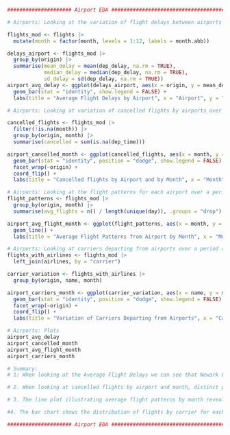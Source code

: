 
```r
##################### Airport EDA ##############################################################

# Airports: Looking at the variation of flight delays between airports

flights_mod <- flights |>
  mutate(month = factor(month, levels = 1:12, labels = month.abb))

delays_airport <- flights_mod |>
  group_by(origin) |>
  summarise(mean_delay = mean(dep_delay, na.rm = TRUE),
            median_delay = median(dep_delay, na.rm = TRUE),
            sd_delay = sd(dep_delay, na.rm = TRUE))
airport_avg_delay <- ggplot(delays_airport, aes(x = origin, y = mean_delay, fill = origin)) +
  geom_bar(stat = "identity", show.legend = FALSE) +
  labs(title = "Average Flight Delays by Airport", x = "Airport", y = "Average Delay (minutes)")

# Airports: Looking at variation of cancelled flights by airports over a period of 12 months 

cancelled_flights <- flights_mod |>
  filter(!is.na(month)) |>
  group_by(origin, month) |>
  summarise(cancelled = sum(is.na(dep_time)))

airport_cancelled_month <- ggplot(cancelled_flights, aes(x = month, y = cancelled, fill = origin)) +
  geom_bar(stat = "identity", position = "dodge", show.legend = FALSE) +
  facet_wrap(~origin) +
  coord_flip() +
  labs(title = "Cancelled flights by Airport and by Month", x = "Month", y = "Number of Cancelled Flights")

# Airports: Looking at the flight patterns for each airport over a period of 12 months 
flight_patterns <- flights_mod |>
  group_by(origin, month) |>
  summarise(avg_flights = n() / length(unique(day)), .groups = "drop")

airport_avg_flight_month <- ggplot(flight_patterns, aes(x = month, y = avg_flights, color = origin, group = origin)) +
  geom_line() +
  labs(title = "Average Flight Patterns from Airport by Month", x = "Month", y = "Average Number of Flights")

# Airports: Looking at carriers departing from airports over a period of 12 months 
flights_with_airlines <- flights_mod |>
  left_join(airlines, by = "carrier")

carrier_variation <- flights_with_airlines |>
  group_by(origin, name, month)

airport_carriers_month <- ggplot(carrier_variation, aes(x = name, y = month, fill = name)) +
  geom_bar(stat = "identity", position = "dodge", show.legend = FALSE) + 
  facet_wrap(~origin) +
  coord_flip() +
  labs(title = "Variation of Carriers Departing from Airports", x = "Carrier", y = "Number of Flights")

# Airports: Plots
airport_avg_delay
airport_cancelled_month
airport_avg_flight_month
airport_carriers_month

# Summary: 
# 1: When looking at the Average Flight Delays we can see that Newark Liberty Airport (EWR) has the highest flight delays averaging at 15 minutes, followed by John F. Kennedy Airport (JFK) and LaGuardia Airport (LGA). Based on this information, further investigation into potential causes like weather and airline operations could provide more information concerning the delays at EWR. 

# 2. When looking at cancelled flights by airport and month, distinct patterns emerge for EWR, JFK, and LGA. EWR experiences a higher frequency of cancellations throughout the year, with notable peaks in February, March, and December. This may be attributed to winter weather and holiday congestion. JFK generally has fewer cancellations, expect for a significant spike in February, this may also be weather-related as this pattern is seen in EWR. LGA shows variability in cancellations, with higher instances during the summer months and December, possibly influenced by seasonal weather and holiday travel. These patterns suggest that weather conditions and holiday would be worth investigating to better understand their effects on flight delays. 

# 3. The line plot illustrating average flight patterns by month reveals distinct seasonal trends for each airport. EWR exhibits a significant peak in April, averaging 350 flights, followed by a gradual decrease for the remainder of the year. JFK displays more fluctuation throughout the year, with its highest average number of flights, just under 325, occurring during the summer months, followed by a decrease and a slight uptick during the holiday season. LGA, while experiencing the lowest overall flight numbers, shows a gradual incrase with a peak in October, followed by a decline. These patterns may suggest that EWR and JFK, as international airports, are more influenced by seasonal travel trends, whereas LGA, with its domestic focus, shows a more consistent traffic flow.

#4. The bar chart shows the distribution of flights by carrier for each airport. EWR and JFK have a variety of carriers, while LGA shows a more concentrated distribution with fewer carriers. The variety of carriers at EWR and JFK may contribute to increased operational complexity and may potentially lead to higher delays. While LGA's more concentrated carriers might allow for efficient operations, however this isn't the case as LGA experienced a higher number of cancelled flights. This would be interesting to investigate is it implies that factors other than weather, such as operational or logistical challenges, could be influecing flight delays and cancellations. 

##################### Airport EDA ######################################################################
```



